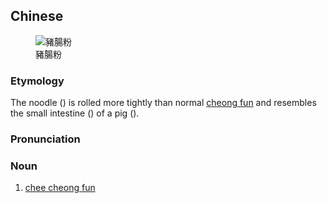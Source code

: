 {{also|猪肠粉}}
==Chinese==
{{zh-forms|s=猪肠粉|type=12}}
{{wikipedia|lang=zh}}
{{Commonscat|Rice noodle roll}}
[[File:JueCheungFan with sauce.jpg|thumb|豬腸粉]]

===Etymology===
The noodle ({{zh-l|粉}}) is rolled more tightly than normal [[cheong fun]] and resembles the small intestine ({{zh-l|腸}}) of a pig ({{zh-l|豬}}).

===Pronunciation===
{{zh-pron
|m=zhūchángfěn
|c=zyu1 coeng4 fan2,zyu1 coeng4-2 fan2
|c-t=zi1 ciang3 fun2
|cat=n
}}

===Noun===
{{zh-noun}}

# [[chee cheong fun]] {{gloss|a variant of [[cheong fun]] where the noodle is tightly rolled, plain and without filling}}

{{zh-cat|Foods}}